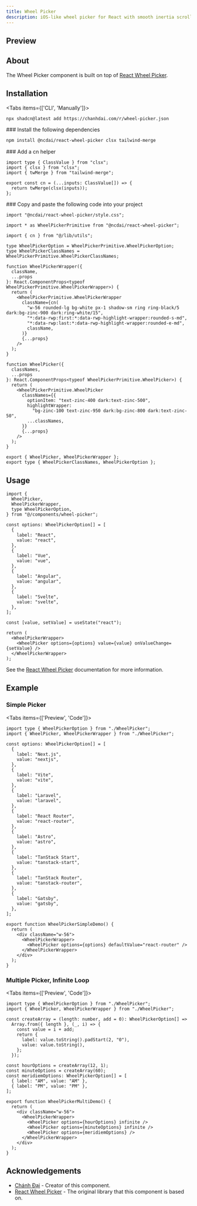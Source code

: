 ```yaml
---
title: Wheel Picker
description: iOS-like wheel picker for React with smooth inertia scrolling and infinite loop support.
---
```



## Preview

<PreviewContainer>
  <WheelPickerSimpleDemo />
</PreviewContainer>

## About

The Wheel Picker component is built on top of [React Wheel Picker](https://react-wheel-picker.chanhdai.com?utm_source=hextaui).

## Installation

<Tabs items={['CLI', 'Manually']}>

<Tab value="CLI">

```bash title="NPM"
npx shadcn@latest add https://chanhdai.com/r/wheel-picker.json
```

</Tab>

<Tab value="Manually">

<Steps>

<Step>
### Install the following dependencies

```bash title="NPM"
npm install @ncdai/react-wheel-picker clsx tailwind-merge
```

</Step>

<Step>
### Add a cn helper

```tsx title="lib/utils.ts"
import type { ClassValue } from "clsx";
import { clsx } from "clsx";
import { twMerge } from "tailwind-merge";

export const cn = (...inputs: ClassValue[]) => {
  return twMerge(clsx(inputs));
};
```

</Step>

<Step>
### Copy and paste the following code into your project

```tsx title="components/wheel-picker.tsx"
import "@ncdai/react-wheel-picker/style.css";

import * as WheelPickerPrimitive from "@ncdai/react-wheel-picker";

import { cn } from "@/lib/utils";

type WheelPickerOption = WheelPickerPrimitive.WheelPickerOption;
type WheelPickerClassNames = WheelPickerPrimitive.WheelPickerClassNames;

function WheelPickerWrapper({
  className,
  ...props
}: React.ComponentProps<typeof WheelPickerPrimitive.WheelPickerWrapper>) {
  return (
    <WheelPickerPrimitive.WheelPickerWrapper
      className={cn(
        "w-56 rounded-lg bg-white px-1 shadow-sm ring ring-black/5 dark:bg-zinc-900 dark:ring-white/15",
        "*:data-rwp:first:*:data-rwp-highlight-wrapper:rounded-s-md",
        "*:data-rwp:last:*:data-rwp-highlight-wrapper:rounded-e-md",
        className,
      )}
      {...props}
    />
  );
}

function WheelPicker({
  classNames,
  ...props
}: React.ComponentProps<typeof WheelPickerPrimitive.WheelPicker>) {
  return (
    <WheelPickerPrimitive.WheelPicker
      classNames={{
        optionItem: "text-zinc-400 dark:text-zinc-500",
        highlightWrapper:
          "bg-zinc-100 text-zinc-950 dark:bg-zinc-800 dark:text-zinc-50",
        ...classNames,
      }}
      {...props}
    />
  );
}

export { WheelPicker, WheelPickerWrapper };
export type { WheelPickerClassNames, WheelPickerOption };
```

</Step>

</Steps>

</Tab>

</Tabs>

## Usage

```tsx
import {
  WheelPicker,
  WheelPickerWrapper,
  type WheelPickerOption,
} from "@/components/wheel-picker";
```

```tsx
const options: WheelPickerOption[] = [
  {
    label: "React",
    value: "react",
  },
  {
    label: "Vue",
    value: "vue",
  },
  {
    label: "Angular",
    value: "angular",
  },
  {
    label: "Svelte",
    value: "svelte",
  },
];

const [value, setValue] = useState("react");

return (
  <WheelPickerWrapper>
    <WheelPicker options={options} value={value} onValueChange={setValue} />
  </WheelPickerWrapper>
);
```

See the [React Wheel Picker](https://react-wheel-picker.chanhdai.com?utm_source=hextaui) documentation for more information.

## Example

### Simple Picker

<Tabs items={['Preview', 'Code']}>

<Tab value="Preview">
  <PreviewContainer>
    <WheelPickerSimpleDemo />
  </PreviewContainer>
</Tab>

<Tab value="Code">

```tsx title="components/wheel-picker-simple-demo.tsx"
import type { WheelPickerOption } from "./WheelPicker";
import { WheelPicker, WheelPickerWrapper } from "./WheelPicker";

const options: WheelPickerOption[] = [
  {
    label: "Next.js",
    value: "nextjs",
  },
  {
    label: "Vite",
    value: "vite",
  },
  {
    label: "Laravel",
    value: "laravel",
  },
  {
    label: "React Router",
    value: "react-router",
  },
  {
    label: "Astro",
    value: "astro",
  },
  {
    label: "TanStack Start",
    value: "tanstack-start",
  },
  {
    label: "TanStack Router",
    value: "tanstack-router",
  },
  {
    label: "Gatsby",
    value: "gatsby",
  },
];

export function WheelPickerSimpleDemo() {
  return (
    <div className="w-56">
      <WheelPickerWrapper>
        <WheelPicker options={options} defaultValue="react-router" />
      </WheelPickerWrapper>
    </div>
  );
}
```

</Tab>
</Tabs>

### Multiple Picker, Infinite Loop

<Tabs items={['Preview', 'Code']}>

<Tab value="Preview">
  <PreviewContainer>
    <WheelPickerMultiDemo />
  </PreviewContainer>
</Tab>

<Tab value="Code">

```tsx title="components/wheel-picker-multi-demo.tsx"
import type { WheelPickerOption } from "./WheelPicker";
import { WheelPicker, WheelPickerWrapper } from "./WheelPicker";

const createArray = (length: number, add = 0): WheelPickerOption[] =>
  Array.from({ length }, (_, i) => {
    const value = i + add;
    return {
      label: value.toString().padStart(2, "0"),
      value: value.toString(),
    };
  });

const hourOptions = createArray(12, 1);
const minuteOptions = createArray(60);
const meridiemOptions: WheelPickerOption[] = [
  { label: "AM", value: "AM" },
  { label: "PM", value: "PM" },
];

export function WheelPickerMultiDemo() {
  return (
    <div className="w-56">
      <WheelPickerWrapper>
        <WheelPicker options={hourOptions} infinite />
        <WheelPicker options={minuteOptions} infinite />
        <WheelPicker options={meridiemOptions} />
      </WheelPickerWrapper>
    </div>
  );
}
```

</Tab>
</Tabs>

## Acknowledgements

- [Chánh Đại](https://chanhdai.com?utm_source=hextaui) - Creator of this component.
- [React Wheel Picker](https://react-wheel-picker.chanhdai.com?utm_source=hextaui) - The original library that this component is based on.
